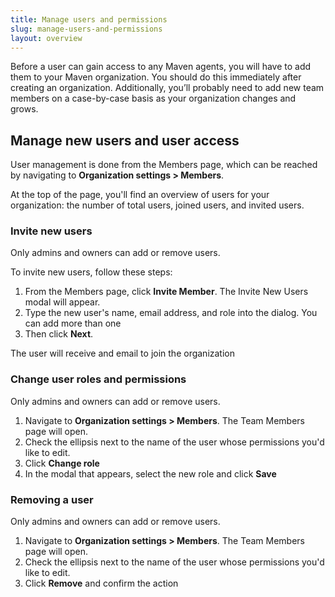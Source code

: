 ```yaml
---
title: Manage users and permissions
slug: manage-users-and-permissions
layout: overview
---
```


Before a user can gain access to any Maven agents, you will have to add them to your Maven organization. You should do this immediately after creating an organization. Additionally, you’ll probably need to add new team members on a case-by-case basis as your organization changes and grows.

## Manage new users and user access

User management is done from the Members page, which can be reached by navigating to **Organization settings > Members**.

At the top of the page, you'll find an overview of users for your organization: the number of total users, joined users, and invited users.

### Invite new users

Only admins and owners can add or remove users.

To invite new users, follow these steps:

1. From the Members page, click **Invite Member**. The Invite New Users modal will appear.
2. Type the new user's name, email address, and role into the dialog. You can add more than one
3. Then click **Next**.

The user will receive and email to join the organization

### Change user roles and permissions

Only admins and owners can add or remove users.

1. Navigate to **Organization settings > Members**. The Team Members page will open.
2. Check the ellipsis next to the name of the user whose permissions you'd like to edit.
3. Click **Change role**
4. In the modal that appears, select the new role and click **Save**

### Removing a user

Only admins and owners can add or remove users.

1. Navigate to **Organization settings > Members**. The Team Members page will open.
2. Check the ellipsis next to the name of the user whose permissions you'd like to edit.
3. Click **Remove** and confirm the action
